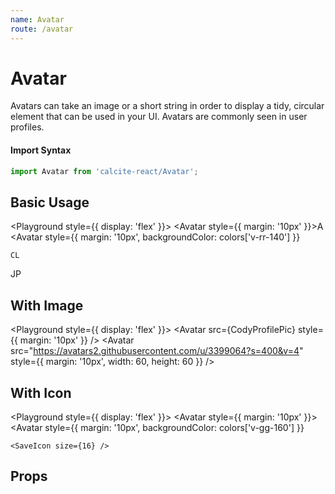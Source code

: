 ```yaml
---
name: Avatar
route: /avatar
---
```






# Avatar

Avatars can take an image or a short string in order to display a tidy, circular
element that can be used in your UI. Avatars are commonly seen in user profiles.

#### Import Syntax

```js
import Avatar from 'calcite-react/Avatar';
```

## Basic Usage

<Playground style={{ display: 'flex' }}>
  <Avatar style={{ margin: '10px' }}>A</Avatar>
  <Avatar
    style={{
      margin: '10px',
      backgroundColor: colors['v-rr-140']
    }}
  >
    CL
  </Avatar>
  <Avatar
    style={{
      margin: '10px',
      backgroundColor: colors['v-bb-140'],
      color: '#4c4c4c'
    }}
  >
    JP
  </Avatar>
</Playground>

## With Image

<Playground style={{ display: 'flex' }}>
  <Avatar src={CodyProfilePic} style={{ margin: '10px' }} />
  <Avatar
    src="https://avatars2.githubusercontent.com/u/3399064?s=400&v=4"
    style={{ margin: '10px', width: 60, height: 60 }}
  />
</Playground>

## With Icon

<Playground style={{ display: 'flex' }}>
  <Avatar style={{ margin: '10px' }}>
    <DownloadToIcon />
  </Avatar>
  <Avatar
    style={{
      margin: '10px',
      backgroundColor: colors['v-gg-160']
    }}
  >
    <SaveIcon size={16} />
  </Avatar>
  <Avatar
    style={{
      margin: '10px',
      backgroundColor: colors['v-rr-120'],
      color: colors['v-rr-160']
    }}
  >
    <UserIcon />
  </Avatar>
  <Avatar
    style={{
      margin: '10px',
      backgroundColor: colors['v-vv-160']
    }}
  >
    <SearchIcon style={{ fill: colors['v-vv-120'] }} />
  </Avatar>
</Playground>

## Props

<PropsTable of={Avatar} />
